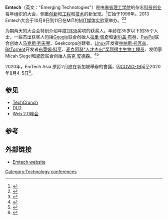 '''Emtech'''（英文："Emerging Technologies"）是由[[麻省理工学院|麻省理工学院]]的杂志[[科技创业|科技创业]]每年组织的大会，侧重[[创新|创新]]和[[工程|工程]]和[[技术|技术]]的新发现。<ref>{{Cite web |url=http://tech.mit.edu/V128/N42/emtech.html |title=存档副本 |accessdate=2013-10-09 |archive-date=2012-09-30 |archive-url=https://web.archive.org/web/20120930212500/http://tech.mit.edu/V128/N42/emtech.html |dead-url=no }}</ref>它始于1999年。2013 Emtech大会于10月9日到11日在MIT的[[MIT媒体实验室|MIT媒体实验室]]举办。<ref>{{Cite web |url=http://www.technologyreview.com/emtech/ |title=存档副本 |access-date=2013-10-09 |archive-date=2013-03-02 |archive-url=https://web.archive.org/web/20130302135804/http://www2.technologyreview.com/emtech/ }}</ref><ref>{{Cite web |url=http://www2.technologyreview.com/emtech/13/ |title=存档副本 |access-date=2013-10-09 |archive-date=2022-01-28 |archive-url=https://web.archive.org/web/20220128162024/http://www2.technologyreview.com/emtech/13/ }}</ref>

为期两天的大会会特别介绍年度[[TR35|TR35]]奖项的获奖人。年龄在35岁以下的35个人士，一些杰出获奖人包括[[Google|Google]]联合创始人[[拉里·佩奇|拉里·佩奇]]和[[谢尔盖·布林|谢尔盖·布林]]、[[PayPal|PayPal]]联合创始人[[马克斯·列夫琴|马克斯·列夫琴]]、Geekcorps创建者{{link-en|伊桑·朱克曼|Ethan Zuckerman}}、[[Linux|Linux]]开发者[[林纳斯·托瓦兹|林纳斯·托瓦兹]]、[[BitTorrent|BitTorrent]]开发者[[布莱姆·科亨|布莱姆·科亨]]、[[麦克阿瑟奖|麦克阿瑟"人才杰出"奖项得主生物工程员]]{{link-en|詹姆斯·柯林斯|James Collins}}、发明家Micah Siegel和[[網景|網景]]联合创始人[[馬克·安德森|馬克·安德森]]。<ref>{{Cite web |url=http://technologyreview.com/InfoTech/wtr_13811,294,p1.html |title=存档副本 |access-date=2013-10-09 |archive-date=2011-08-07 |archive-url=https://web.archive.org/web/20110807053035/http://www.technologyreview.com/InfoTech/wtr_13811,294,p1.html }}</ref><ref>{{Cite web |url=http://technologyreview.com/articles/05/10/issue/feature_tr35.asp |title=存档副本 |access-date=2013-10-09 |archive-date=2008-08-28 |archive-url=https://web.archive.org/web/20080828023147/http://www.technologyreview.com/articles/05/10/issue/feature_tr35.asp }}</ref>

2020年，EmTech Asia 原訂2月底在新加坡舉辦的會議，因[[COVID-19|COVID-19]]延至2020年8月4-5日<ref>{{Cite web|title=In view of the Covid-19 (aka Novel Coronavirus or 2019-nCov) situation in Singapore now having a higher public health impact, #EmTechAsia has been postponed to 4 - 5 August 2020 for the well-being of our partners and delegates. More info on our advisory: https://emtechasia.com/advisory pic.twitter.com/Mn0LncdXY5|url=https://twitter.com/EmTechAsia/status/1227471012830334981|accessdate=2020-05-21|date=2020-02-11|last=Asia|first=EmTech|work=@EmTechAsia|language=en|archive-date=2020-03-12|archive-url=https://web.archive.org/web/20200312005021/https://twitter.com/EmTechAsia/status/1227471012830334981|dead-url=no}}</ref>。

==参见==
* [[TechCrunch|TechCrunch]]
* [[DLD|DLD]]
* [[Web_2.0峰会|Web 2.0峰会]]

== 参考 ==
{{Reflist}}

==外部链接==
* [http://www.technologyreview.com/emtech/ Emtech website] {{Wayback|url=http://www.technologyreview.com/emtech/ |date=20130302135804 }}

{{MITtemplate}}

[[Category:Technology_conferences|Category:Technology conferences]]